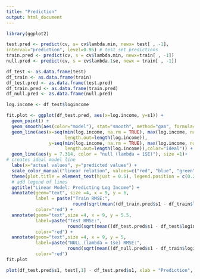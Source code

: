 ```yaml
---
title: "Prediction"
output: html_document
---
```

```r
library(ggplot2)
```


```r
test.pred <- predict(cv, s= cv$lambda.min, newx= test[ , -1],
interval="prediction", level=0.95) # test set predictions
train.pred <- predict(cv, s = cv$lambda.min, newx=train[ , -1])
null.pred <- predict(cv, s = cv$lambda.1se, newx = train[ , -1])
```

```r
df_test <- as.data.frame(test)
df_train <- as.data.frame(train)
df_test.pred <- as.data.frame(test.pred)
df_train.pred <- as.data.frame(train.pred)
df_null.pred <- as.data.frame(null.pred)
```

```r
log.income <- df_test$logincome

fit.plot <- ggplot(df_test.pred, aes(x=log.income, y=s1)) +
  geom_point() +
  geom_smooth(aes(color="model"), stat="smooth", method="gam", formula=y~s(x, bs="cs")) +
  geom_line(aes(x=seq(min(log.income, na.rm = TRUE), max(log.income, na.rm = TRUE),
                      length.out=length(log.income)),
                y=seq(min(log.income, na.rm = TRUE), max(log.income, na.rm = TRUE),
                      length.out=length(log.income)),color="ideal")) +
  geom_line(aes(y = 7.314, color = "null (lambda = 1SE)"), size =1)+
# creates ideal model line
  labs(x="actual values", y="predicted values") +
  scale_color_manual("linear relation", values=c("red", "blue", "green")) +
  theme(plot.title = element_text(hjust = 0.5), legend.position = c(0.25, 0.8)) + 
  # add legend of lines
  ggtitle("Linear Model: Predicting Log Income") +
  annotate(geom="text", size =4, x = 9, y = 6, 
           label = paste("Train RMSE:", 
                         round(sqrt(mean((df_train.pred$s1 - df_train$logincome)^2)), 2)),
           color="red") + 
  annotate(geom="text",size =4, x = 9, y = 5.5,
           label=paste("Test RMSE:",
                       round(sqrt(mean((df_test.pred$s1 - df_test$logincome)^2)),2)),
           color="red") +
  annotate(geom="text",size =4, x = 9, y = 5,
           label=paste("NULL (lambda = 1se) RMSE:",
                       round(sqrt(mean((df_null.pred$s1 - df_train$logincome)^2)),2)),
           color="red")
fit.plot
```

```r
plot(df_test.pred$s1, test[,1] - df_test.pred$s1, xlab = "Prediction", ylab = "Residual") + abline(h = 0)

```



